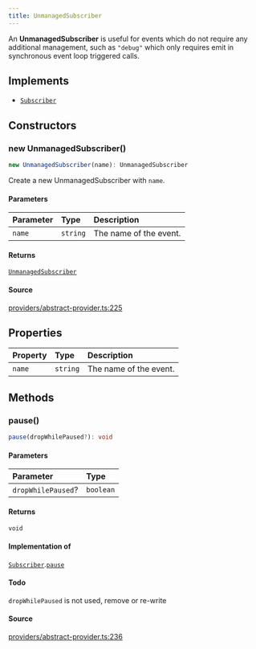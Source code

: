 ```yaml
---
title: UnmanagedSubscriber
---
```


An **UnmanagedSubscriber** is useful for events which do not require any additional management, such as `"debug"`
which only requires emit in synchronous event loop triggered calls.

## Implements

- [`Subscriber`](/content/interfaces/Subscriber)

## Constructors

### new UnmanagedSubscriber()

```ts
new UnmanagedSubscriber(name): UnmanagedSubscriber
```

Create a new UnmanagedSubscriber with `name`.

#### Parameters

| Parameter | Type | Description |
| :------ | :------ | :------ |
| `name` | `string` | The name of the event. |

#### Returns

[`UnmanagedSubscriber`](/content/classes/UnmanagedSubscriber)

#### Source

[providers/abstract-provider.ts:225](https://github.com/dominant-strategies/quais.js/blob/7ad0a969a30d30fc2cf79fa0dcda980927cb6fd5/src/providers/abstract-provider.ts#L225)

## Properties

| Property | Type | Description |
| :------ | :------ | :------ |
| `name` | `string` | The name of the event. |

## Methods

### pause()

```ts
pause(dropWhilePaused?): void
```

#### Parameters

| Parameter | Type |
| :------ | :------ |
| `dropWhilePaused`? | `boolean` |

#### Returns

`void`

#### Implementation of

[`Subscriber`](/content/interfaces/Subscriber).[`pause`](/content/interfaces/Subscriber#pause)

#### Todo

`dropWhilePaused` is not used, remove or re-write

#### Source

[providers/abstract-provider.ts:236](https://github.com/dominant-strategies/quais.js/blob/7ad0a969a30d30fc2cf79fa0dcda980927cb6fd5/src/providers/abstract-provider.ts#L236)

